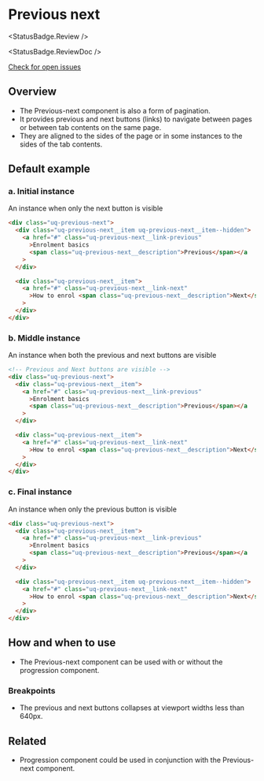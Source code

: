 
<Meta of={PreviousNextStories} />

# Previous next

<StatusBadge.Review />

<StatusBadge.ReviewDoc />

<a href="https://github.com/uq-its-ss/design-system/issues" class="uq-button uq-button--text" target="_blank">
  Check for open issues
</a>

## Overview

*   The Previous-next component is also a form of pagination.
*   It provides previous and next buttons (links) to navigate between pages or between tab contents on the same page.
*   They are aligned to the sides of the page or in some instances to the sides of the tab contents.

## Default example

### a. Initial instance

An instance when only the next button is visible

<Canvas sourceState="hidden">
  <Story of={PreviousNextStories.previousNextInitial} /> 
</Canvas>

```html
<div class="uq-previous-next">
  <div class="uq-previous-next__item uq-previous-next__item--hidden">
    <a href="#" class="uq-previous-next__link-previous"
      >Enrolment basics
      <span class="uq-previous-next__description">Previous</span></a
    >
  </div>

  <div class="uq-previous-next__item">
    <a href="#" class="uq-previous-next__link-next"
      >How to enrol <span class="uq-previous-next__description">Next</span></a
    >
  </div>
</div>
```

### b. Middle instance

An instance when both the previous and next buttons are visible

<Canvas sourceState="hidden">
  <Story of={PreviousNextStories.previousNextMiddle} /> 
</Canvas>

```html
<!-- Previous and Next buttons are visible -->
<div class="uq-previous-next">
  <div class="uq-previous-next__item">
    <a href="#" class="uq-previous-next__link-previous"
      >Enrolment basics
      <span class="uq-previous-next__description">Previous</span></a
    >
  </div>

  <div class="uq-previous-next__item">
    <a href="#" class="uq-previous-next__link-next"
      >How to enrol <span class="uq-previous-next__description">Next</span></a
    >
  </div>
</div>
```

### c. Final instance

An instance when only the previous button is visible

<Canvas sourceState="hidden">
  <Story of={PreviousNextStories.previousNextFinal} /> 
</Canvas>

```html
<div class="uq-previous-next">
  <div class="uq-previous-next__item">
    <a href="#" class="uq-previous-next__link-previous"
      >Enrolment basics
      <span class="uq-previous-next__description">Previous</span></a
    >
  </div>

  <div class="uq-previous-next__item uq-previous-next__item--hidden">
    <a href="#" class="uq-previous-next__link-next"
      >How to enrol <span class="uq-previous-next__description">Next</span></a
    >
  </div>
</div>
```

## How and when to use

*   The Previous-next component can be used with or without the progression component.

### Breakpoints

*   The previous and next buttons collapses at viewport widths less than 640px.

## Related

*   Progression component could be used in conjunction with the Previous-next component.
